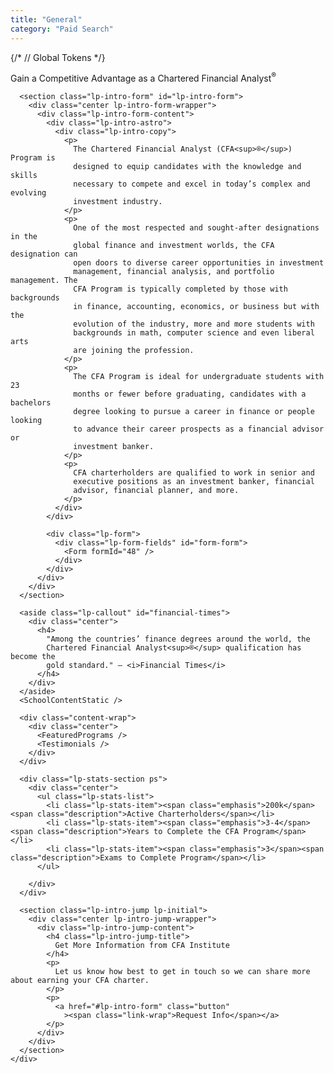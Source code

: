 ```yaml
---
title: "General"
category: "Paid Search"
---
```




{/* // Global Tokens */}

<Layout title={frontmatter.title} description={frontmatter.category}>
  <main role="main" class="lp-main page-main">
    <div class="lp-initial">
    <PageIntro>
      <span class="em-up">Gain a Competitive Advantage</span> as a
        Chartered Financial Analyst<sup>®</sup>
    </PageIntro>

      <section class="lp-intro-form" id="lp-intro-form">
        <div class="center lp-intro-form-wrapper">
          <div class="lp-intro-form-content">
            <div class="lp-intro-astro">
              <div class="lp-intro-copy">
                <p>
                  The Chartered Financial Analyst (CFA<sup>®</sup>) Program is
                  designed to equip candidates with the knowledge and skills
                  necessary to compete and excel in today’s complex and evolving
                  investment industry.
                </p>
                <p>
                  One of the most respected and sought-after designations in the
                  global finance and investment worlds, the CFA designation can
                  open doors to diverse career opportunities in investment
                  management, financial analysis, and portfolio management. The
                  CFA Program is typically completed by those with backgrounds
                  in finance, accounting, economics, or business but with the
                  evolution of the industry, more and more students with
                  backgrounds in math, computer science and even liberal arts
                  are joining the profession.
                </p>
                <p>
                  The CFA Program is ideal for undergraduate students with 23
                  months or fewer before graduating, candidates with a bachelors
                  degree looking to pursue a career in finance or people looking
                  to advance their career prospects as a financial advisor or
                  investment banker.
                </p>
                <p>
                  CFA charterholders are qualified to work in senior and
                  executive positions as an investment banker, financial
                  advisor, financial planner, and more.
                </p>
              </div>
            </div>

            <div class="lp-form">
              <div class="lp-form-fields" id="form-form">
                <Form formId="48" />
              </div>
            </div>
          </div>
        </div>
      </section>

      <aside class="lp-callout" id="financial-times">
        <div class="center">
          <h4>
            "Among the countries’ finance degrees around the world, the
            Chartered Financial Analyst<sup>®</sup> qualification has become the
            gold standard." – <i>Financial Times</i>
          </h4>
        </div>
      </aside>
      <SchoolContentStatic />

      <div class="content-wrap">
        <div class="center">
          <FeaturedPrograms />
          <Testimonials />
        </div>
      </div>

      <div class="lp-stats-section ps">
        <div class="center">
          <ul class="lp-stats-list">
          	<li class="lp-stats-item"><span class="emphasis">200k</span><span class="description">Active Charterholders</span></li>
          	<li class="lp-stats-item"><span class="emphasis">3-4</span><span class="description">Years to Complete the CFA Program</span></li>
          	<li class="lp-stats-item"><span class="emphasis">3</span><span class="description">Exams to Complete Program</span></li>
          </ul>

        </div>
      </div>

      <section class="lp-intro-jump lp-initial">
        <div class="center lp-intro-jump-wrapper">
          <div class="lp-intro-jump-content">
            <h4 class="lp-intro-jump-title">
              Get More Information from CFA Institute
            </h4>
            <p>
              Let us know how best to get in touch so we can share more about earning your CFA charter.
            </p>
            <p>
              <a href="#lp-intro-form" class="button"
                ><span class="link-wrap">Request Info</span></a>
            </p>
          </div>
        </div>
      </section>
    </div>

  </main>
</Layout>
